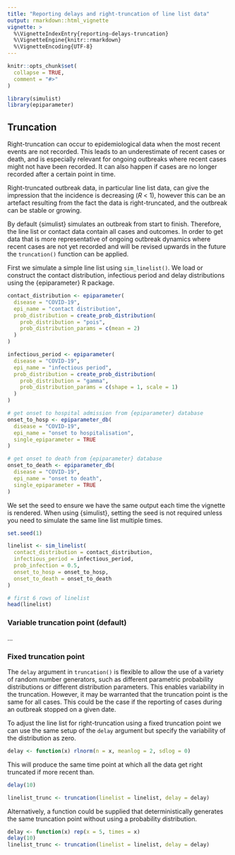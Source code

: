 ```yaml
---
title: "Reporting delays and right-truncation of line list data"
output: rmarkdown::html_vignette
vignette: >
  %\VignetteIndexEntry{reporting-delays-truncation}
  %\VignetteEngine{knitr::rmarkdown}
  %\VignetteEncoding{UTF-8}
---
```


```r
knitr::opts_chunk$set(
  collapse = TRUE,
  comment = "#>"
)
```

```r
library(simulist)
library(epiparameter)
```

## Truncation

Right-truncation can occur to epidemiological data when the most recent events are not recorded. This leads to an underestimate of recent cases or death, and is especially relevant for ongoing outbreaks where recent cases might not have been recorded. It can also happen if cases are no longer recorded after a certain point in time. 

Right-truncated outbreak data, in particular line list data, can give the impression that the incidence is decreasing ($R$ < 1), however this can be an artefact resulting from the fact the data is right-truncated, and the outbreak can be stable or growing.

By default {simulist} simulates an outbreak from start to finish. Therefore, the line list or contact data contain all cases and outcomes. In order to get data that is more representative of ongoing outbreak dynamics where recent cases are not yet recorded and will be revised upwards in the future the `truncation()` function can be applied.

First we simulate a simple line list using `sim_linelist()`. We load or construct the contact distribution, infectious period and delay distributions using the {epiparameter} R package.

```r
contact_distribution <- epiparameter(
  disease = "COVID-19",
  epi_name = "contact distribution", 
  prob_distribution = create_prob_distribution(
    prob_distribution = "pois",
    prob_distribution_params = c(mean = 2)
  )
)

infectious_period <- epiparameter(
  disease = "COVID-19",
  epi_name = "infectious period", 
  prob_distribution = create_prob_distribution(
    prob_distribution = "gamma",
    prob_distribution_params = c(shape = 1, scale = 1)  
  )
)

# get onset to hospital admission from {epiparameter} database
onset_to_hosp <- epiparameter_db(
  disease = "COVID-19",
  epi_name = "onset to hospitalisation",
  single_epiparameter = TRUE
)

# get onset to death from {epiparameter} database
onset_to_death <- epiparameter_db(
  disease = "COVID-19",
  epi_name = "onset to death",
  single_epiparameter = TRUE
)
```

We set the seed to ensure we have the same output each time the vignette is rendered. When using {simulist}, setting the seed is not required unless you need to simulate the same line list multiple times.

```r
set.seed(1)
```

```r
linelist <- sim_linelist(
  contact_distribution = contact_distribution,
  infectious_period = infectious_period,
  prob_infection = 0.5,
  onset_to_hosp = onset_to_hosp,
  onset_to_death = onset_to_death
)

# first 6 rows of linelist
head(linelist)
```

### Variable truncation point (default)

...

### Fixed truncation point

The `delay` argument in `truncation()` is flexible to allow the use of a variety of random number generators, such as different parametric probability distributions or different distribution parameters. This enables variability in the truncation. However, it may be warranted that the truncation point is the same for all cases. This could be the case if the reporting of cases during an outbreak stopped on a given date. 

To adjust the line list for right-truncation using a fixed truncation point we can use the same setup of the `delay` argument but specify the variability of the distribution as zero. 

```r
delay <- function(x) rlnorm(n = x, meanlog = 2, sdlog = 0)
```

This will produce the same time point at which all the data get right truncated if more recent than. 

```r
delay(10)
```


```r
linelist_trunc <- truncation(linelist = linelist, delay = delay)
```

Alternatively, a function could be supplied that deterministically generates the same truncation point without using a probability distribution.

```r
delay <- function(x) rep(x = 5, times = x)
delay(10)
linelist_trunc <- truncation(linelist = linelist, delay = delay)
```


